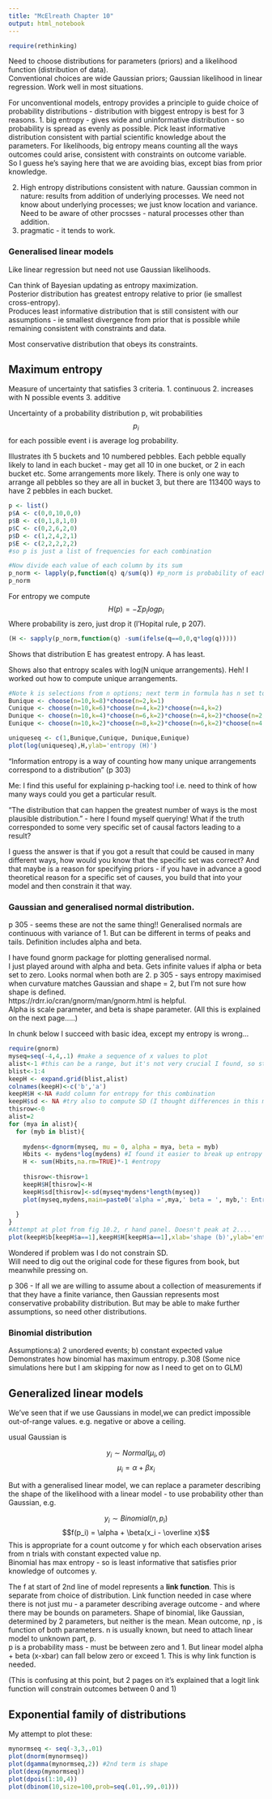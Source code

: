```yaml
---
title: "McElreath Chapter 10"
output: html_notebook
---
```


```r
require(rethinking)

```

Need to choose distributions for parameters (priors) and a likelihood function (distribution of data).  
Conventional choices are wide Gaussian priors; Gaussian likelihood in linear regression.
Work well in most situations.

For unconventional models, entropy provides a principle to guide choice of probability distributions - distribution with biggest entropy is best for 3 reasons.
1. big entropy - gives wide and uninformative distribution - so probability is spread as evenly as possible. Pick least informative distribution consistent with partial scientific knowledge about the parameters. 
For likelihoods, big entropy means counting all the ways outcomes could arise, consistent with constraints on outcome variable.  
So I guess he's saying here that we are avoiding bias, except bias from prior knowledge.  

2. High entropy distributions consistent with nature.  Gaussian common in nature: results from addition of underlying processes. We need not know about underlying processes; we just know location and variance. Need to be aware of other procsses - natural processes other than addition.  
3. pragmatic - it tends to work. 

### Generalised linear models
Like linear regression but need not use Gaussian likelihoods.  

Can think of Bayesian updating as entropy maximization.  
Posterior distribution has greatest entropy relative to prior (ie smallest cross-entropy).  
Produces least informative distribution that is still consistent with our assumptions - ie smallest divergence from prior that is possible while remaining consistent with constraints and data.  

Most conservative distribution that obeys its constraints.

## Maximum entropy 
Measure of uncertainty that satisfies 3 criteria.
1. continuous
2. increases with N possible events
3. additive

Uncertainty of a probability distribution p, wit probabilities $$p_i$$ for each possible event i is average log probability.  

Illustrates ith 5 buckets and 10 numbered pebbles. Each pebble equally likely to land in each bucket - may get all 10 in one bucket, or 2 in each bucket etc.
Some arrangements more likely. There is only one way to arrange all pebbles so they are all in bucket 3, but there are 113400 ways to have 2 pebbles in each bucket.

```r
p <- list()
p$A <- c(0,0,10,0,0)
p$B <- c(0,1,8,1,0)
p$C <- c(0,2,6,2,0)
p$D <- c(1,2,4,2,1)
p$E <- c(2,2,2,2,2)
#so p is just a list of frequencies for each combination

#Now divide each value of each column by its sum
p_norm <- lapply(p,function(q) q/sum(q)) #p_norm is probability of each outcome in a combination
p_norm
```
For entropy we compute 
$$H(p) = -\Sigma p_i log p_i$$
Where probability is zero, just drop it (l'Hopital rule, p 207).  

```r
(H <- sapply(p_norm,function(q) -sum(ifelse(q==0,0,q*log(q)))))

```

Shows that distribution E has greatest entropy. A has least.

Shows also that entropy scales with log(N unique arrangements). 
Heh! I worked out how to compute unique arrangements.

```r
#Note k is selections from n options; next term in formula has n set to remaining choices, ie n-k from previous term
Bunique <- choose(n=10,k=8)*choose(n=2,k=1)
Cunique <- choose(n=10,k=6)*choose(n=4,k=2)*choose(n=4,k=2)
Dunique <- choose(n=10,k=4)*choose(n=6,k=2)*choose(n=4,k=2)*choose(n=2,k=1)
Eunique <- choose(n=10,k=2)*choose(n=8,k=2)*choose(n=6,k=2)*choose(n=4,k=2)

uniqueseq <- c(1,Bunique,Cunique, Dunique,Eunique)
plot(log(uniqueseq),H,ylab='entropy (H)')
```
"Information entropy is a way of counting how many unique arrangements correspond to a distribution"  (p 303)

Me: I find this useful for explaining p-hacking too! 
i.e. need to think of how many ways could you get a particular result.

"The distribution that can happen the greatest number of ways is the most plausible distribution." - here I found myself querying! What if the truth corresponded to some very specific set of causal factors leading to a result?

I guess the answer is that if you got a result that could be caused in many different ways, how would you know that the specific set was correct?
And that maybe is a reason for specifying priors - if you have in advance a good theoretical reason for a specific set of causes, you build that into your model and then constrain it that way.  

### Gaussian and generalised normal distribution. 
p 305 - seems these are not the same thing!!
Generalised normals are continuous with variance of 1. But can be different in terms of peaks and tails. Definition includes alpha and beta.

I have found gnorm package for plotting generalised normal.  
I just played around with alpha and beta. Gets infinite values if alpha or beta set to zero. Looks normal when both are 2.
p 305 - says entropy maximised when curvature matches Gaussian and shape = 2, but I'm not sure how shape is defined.  
https://rdrr.io/cran/gnorm/man/gnorm.html is helpful.  
Alpha is scale parameter, and beta is shape parameter.
(All this is explained on the next page.....)

In chunk below I succeed with basic idea, except my entropy is  wrong...

```r
require(gnorm)
myseq=seq(-4,4,.1) #make a sequence of x values to plot
alist<-1 #this can be a range, but it's not very crucial I found, so stick to 1
blist<-1:4
keepH <- expand.grid(blist,alist)
colnames(keepH)<-c('b','a')
keepH$H <-NA #add column for entropy for this combination
keepH$sd <- NA #try also to compute SD (I thought differences in this might explain why I was not getting this right)
thisrow<-0
alist=2
for (mya in alist){
  for (myb in blist){
    
    mydens<-dgnorm(myseq, mu = 0, alpha = mya, beta = myb)
    Hbits <- mydens*log(mydens) #I found it easier to break up entropy calculation this way! Attempt to do in one step created problems. But something is wrong....
    H <- sum(Hbits,na.rm=TRUE)*-1 #entropy
    
    thisrow<-thisrow+1
    keepH$H[thisrow]<-H
    keepH$sd[thisrow]<-sd(myseq*mydens*length(myseq))
    plot(myseq,mydens,main=paste0('alpha =',mya,' beta = ', myb,': Entropy = ',round(H,2),', SD = ',round(sd(myseq*mydens*length(myseq)),2)))
    
  }
}
#Attempt at plot from fig 10.2, r hand panel. Doesn't peak at 2....
plot(keepH$b[keepH$a==1],keepH$H[keepH$a==1],xlab='shape (b)',ylab='entropy')

```

Wondered if problem was I do not constrain SD.  
Will need to dig out the original code for these figures from book, but meanwhile pressing on.  

p 306 - If all we are willing to assume about a collection of measurements if that they have a finite variance, then Gaussian represents most conservative probability distribution.  But may be able to make further assumptions, so need other distributions.

### Binomial distribution
Assumptions:a) 2 unordered events; b) constant expected value
Demonstrates how binomial has maximum entropy. p.308
(Some nice simulations here but I am skipping for now as I need to get on to GLM)  

## Generalized linear models
We've seen that if we use Gaussians in model,we can predict impossible out-of-range values. 
e.g. negative or above a ceiling.  

usual Gaussian is

$$y_i \sim Normal(\mu_i, \sigma)$$
$$\mu_i = \alpha + \beta x_i$$

But with a generalised linear model, we can replace a parameter describing the shape of the likelihood with a linear model - to use probability other than Gaussian, e.g.

$$y_i \sim Binomial(n, p_i)$$
$$f(p_i) = \alpha + \beta(x_i - \overline x)$$
This is appropriate for a count outcome y for which each observation arises from n trials with constant expected value np.  
Binomial has max entropy - so is least informative that satisfies prior knowledge of outcomes y.  

The f at start of 2nd line of model represents a **link function**. This is separate from choice of distribution. 
Link function needed in case where there is not just mu - a parameter describing average outcome - and where there may be bounds on parameters. 
Shape of binomial, like Gaussian, determined by 2 parameters, but neither is the mean. Mean outcome, np , is function of both parameters.  n is usually known, but need to attach linear model to unknown part, p.  
p is a probability mass - must be between zero and 1.
But linear model alpha + beta (x-xbar) can fall below zero or exceed 1. 
This is why link function is needed.  

(This is confusing at this point, but 2 pages on it's explained that a logit link function will constrain outcomes between 0 and 1)

## Exponential family of distributions
My attempt to plot these:
```r
mynormseq <- seq(-3,3,.01)
plot(dnorm(mynormseq))
plot(dgamma(mynormseq,2)) #2nd term is shape
plot(dexp(mynormseq))
plot(dpois(1:10,4))
plot(dbinom(10,size=100,prob=seq(.01,.99,.01)))
```




